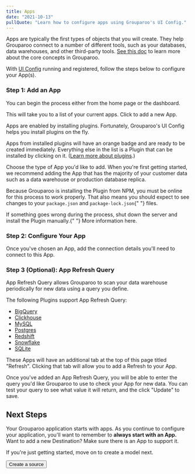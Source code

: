 ```yaml
---
title: Apps
date: "2021-10-13"
pullQuote: "Learn how to configure apps using Grouparoo's UI Config."
---
```


Apps are typically the first types of objects that you will create. They help Grouparoo connect to a number of different tools, such as your databases, data warehouses, and other third-party tools. [See this doc](/docs/getting-started/product-concepts) to learn more about the core concepts in Grouparoo.

With [UI Config](/docs/config) running and registered, follow the steps below to configure your App(s).

### Step 1: Add an App

You can begin the process either from the home page or the dashboard.

<ImageInBrowserFrame
  centered
  alt="UI Config: Add App"
  src="/images/docs/guides/config/app--01-add.png"
  width={850}
  height={414}
/>

This will take you to a list of your current apps. Click to add a new App.

<ImageInBrowserFrame
  centered
  alt="UI Config: Add App"
  src="/images/docs/guides/config/app--02-add.png"
  width={852}
  height={460}
/>

Apps are enabled by installing plugins. Fortunately, Grouparoo's UI Config helps you install plugins on the fly.

Apps from installed plugins will have an orange badge and are ready to be created immediately. Everything else in the list is a Plugin that can be installed by clicking on it. ([Learn more about plugins](/docs/installation/plugins).)

Choose the type of App you'd like to add. When you're first getting started, we recommend adding the App that has the majority of your customer data such as a data warehouse or production database replica.

<ImageInBrowserFrame
  centered
  alt="UI Config: Installing App"
  src="/images/docs/guides/config/app--03-plugins.png"
  width={1612}
  height={730}
/>

<Alert variant="warning" className="mt-4">
  <p>
    Because Grouparoo is installing the Plugin from NPM, you must be online for
    this process to work properly. That also means you should expect to see
    changes to your <code>package.json</code> and <code>package-lock.json</code>{" "}
    files.
  </p>
  <p className="mb-0">
    If something goes wrong during the process, shut down the server and install
    the Plugin manually.{" "}
    <Link href="/docs/integrations">More information here</Link>.
  </p>
</Alert>

### Step 2: Configure Your App

Once you've chosen an App, add the connection details you'll need to connect to this App.

<ImageInBrowserFrame
  centered
  alt="UI Config: Configure App"
  src="/images/docs/guides/config/app--04-configure.png"
  width={1824}
  height={878}
/>

### Step 3 (Optional): App Refresh Query

App Refresh Query allows Grouparoo to scan your data warehouse periodically for new data using a query you define.

The following Plugins support App Refresh Query:

- [BigQuery](/docs/integrations/grouparoo-bigquery)
- [Clickhouse](/docs/integrations/grouparoo-clickhouse)
- [MySQL](/docs/integrations/gropuaroo-mysql)
- [Postgres](/docs/integrations/gropuaroo-postgres)
- [Redshift](/docs/integrations/grouparoo-redshift)
- [Snowflake](/docs/integrations/grouparoo-snowflake)
- [SQLite](/docs/integrations/grouparoo-sqlite)

These Apps will have an additional tab at the top of this page titled "Refresh". Clicking that tab will allow you to add a Refresh to your App.

<ImageInBrowserFrame
  centered
  alt="UI Config: Add App Refresh Query"
  src="/images/docs/guides/config/app--05-add-refresh-query.png"
  width={1824}
  height={873}
/>

Once you've added an App Refresh Query, you will be able to enter the query you'd like Grouparoo to use to check your App for new data. You can test your query to see what value it will return, and the click "Update" to save.

<ImageInBrowserFrame
  centered
  alt="UI Config: Configure App Refresh Query"
  src="/images/docs/guides/config/app--06-configure-refresh-query.png"
  width={1824}
  height={877}
/>

<GeneratedConfigFile configDir="apps" docPath="/docs/config/code-config/apps" />

## Next Steps

Your Grouparoo application starts with apps. As you continue to configure your application, you'll want to remember to **always start with an App.** Want to add a new Destination? Make sure there is an App to support it.

If you're just getting started, move on to create a model next.

<Button href="/docs/config/sources" variant="outline-primary">
  Create a source
</Button>
